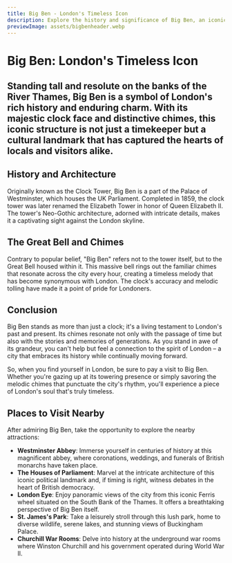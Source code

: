 ```yaml
---
title: Big Ben - London's Timeless Icon
description: Explore the history and significance of Big Ben, an iconic clock tower that has become a symbol of London's heritage.
previewImage: assets/bigbenheader.webp
---
```


# Big Ben: London's Timeless Icon

## Standing tall and resolute on the banks of the River Thames, Big Ben is a symbol of London's rich history and enduring charm. With its majestic clock face and distinctive chimes, this iconic structure is not just a timekeeper but a cultural landmark that has captured the hearts of locals and visitors alike.


<Date date="Sunday 13 August 2023"/>
<ArticleHero src="assets/bigbenheader.webp" alt="Big Ben London"/>

## History and Architecture

Originally known as the Clock Tower, Big Ben is a part of the Palace of Westminster, which houses the UK Parliament. Completed in 1859, the clock tower was later renamed the Elizabeth Tower in honor of Queen Elizabeth II. The tower's Neo-Gothic architecture, adorned with intricate details, makes it a captivating sight against the London skyline.

## The Great Bell and Chimes

Contrary to popular belief, "Big Ben" refers not to the tower itself, but to the Great Bell housed within it. This massive bell rings out the familiar chimes that resonate across the city every hour, creating a timeless melody that has become synonymous with London. The clock's accuracy and melodic tolling have made it a point of pride for Londoners.

## Conclusion

Big Ben stands as more than just a clock; it's a living testament to London's past and present. Its chimes resonate not only with the passage of time but also with the stories and memories of generations. As you stand in awe of its grandeur, you can't help but feel a connection to the spirit of London – a city that embraces its history while continually moving forward.

So, when you find yourself in London, be sure to pay a visit to Big Ben. Whether you're gazing up at its towering presence or simply savoring the melodic chimes that punctuate the city's rhythm, you'll experience a piece of London's soul that's truly timeless.

## Places to Visit Nearby

After admiring Big Ben, take the opportunity to explore the nearby attractions:

- **Westminster Abbey**: Immerse yourself in centuries of history at this magnificent abbey, where coronations, weddings, and funerals of British monarchs have taken place.
- **The Houses of Parliament**: Marvel at the intricate architecture of this iconic political landmark and, if timing is right, witness debates in the heart of British democracy.
- **London Eye**: Enjoy panoramic views of the city from this iconic Ferris wheel situated on the South Bank of the Thames. It offers a breathtaking perspective of Big Ben itself.
- **St. James's Park**: Take a leisurely stroll through this lush park, home to diverse wildlife, serene lakes, and stunning views of Buckingham Palace.
- **Churchill War Rooms**: Delve into history at the underground war rooms where Winston Churchill and his government operated during World War II.

